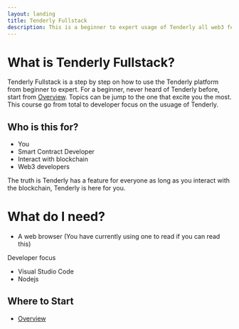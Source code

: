 ```yaml
---
layout: landing
title: Tenderly Fullstack
description: This is a beginner to expert usage of Tenderly all web3 features
---
```




# What is Tenderly Fullstack?

Tenderly Fullstack is a step by step on how to 
use the Tenderly platform from beginner to expert.
For a beginner, never heard of Tenderly before, start from [Overview](/overview).
Topics can be jump to the one that excite you the most. 
This course go from total to developer focus on the usuage of Tenderly. 

## Who is this for?

 - You
 - Smart Contract Developer
 - Interact with blockchain
 - Web3 developers

 The truth is Tenderly has a feature for everyone as long as you interact with the blockchain, 
 Tenderly is here for you. 

 # What do I need?

 - A web browser (You have currently using one to read if you can read this)
 
 Developer focus
 - Visual Studio Code 
 - Nodejs 

## Where to Start

 - [Overview](/overview)
